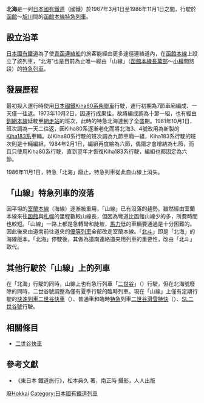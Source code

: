 '''北海'''是一列[[日本國有鐵道|日本國有鐵道]]（國鐵）於1967年3月1日至1986年11月1日之間，行駛於[[函館站|函館]]～[[旭川站|旭川]]間的[[函館本線|函館本線]][[特急列車|特急列車]]。

==設立沿革==

[[日本國有鐵道|日本國有鐵道]]為了使[[青函連絡船|青函連絡船]]的旅客能經由更多途徑連絡道內，在[[函館本線|函館本線]]上設立了該列車，“北海”也是目前為止唯一經由「山線」（[[函館本線|函館本線]][[長萬部站|長萬部]]～[[小樽站|小樽]]間路段）的[[特急列車|特急列車]]。

==發展歷程==

最初投入運行時使用[[日本國鐵Kiha80系柴聯車|日本國鐵Kiha80系柴聯車]]行駛，運行初期為7節車廂編成、一天僅一往返。1973年10月2日，因運行成果佳，故將編成調為十節一組，也有經由[[釧網本線|釧網本線]]延駛至[[網走站|網走站]]的班次，此時的特急北海達到了全盛期。1981年10月1日，班次調為一天二往返，因Kiha80系逐漸老化而將北海3、4號改用為新製的[[JR北海道Kiha183系柴聯車|Kiha183系]]車輛。以Kiha80系行駛的班次調為九節車廂一組，Kiha183系行駛的班次則是十輛編組。1984年2月1日，編組再度縮為六節，偶爾才會增結為七節，而且只使用Kiha80系行駛，直到翌年才恢復Kiha183系行駛，編組也都固定為六節。

1986年11月1日，特急「北海」廢止，特急列車從此自山線上消失。

==「山線」特急列車的沒落==

因平坦的[[室蘭本線|室蘭本線]]（海線）逐漸被重用，「山線」已有沒落的趨勢。雖然經由室蘭本線來往[[函館站|函館]]與[[札幌站|札幌]]的里程數較山線長，但因為彎道比函館山線少的多，所費時間也較短。「山線」一路上都是急轉彎和陡坡，[[馬力|馬力]]低的車輛要通過是十分困難的。因此後來由道南前往道央的[[優等列車|優等列車]]全部改走室蘭本線。「[[北斗號列車|北斗]]」即是「北海」的海線版本。「北海」停駛後，其做為道南連絡道央用列車的重要性，改由「北斗」取代。

==其他行駛於「山線」上的列車==

在「北海」行駛的同時，山線上也有急行列車「[[二世谷號列車|二世谷]]」（{{lang|ja|ニセコ}}）行駛，但在北海號廢除的同時，二世谷號調整為僅有夏季行駛的臨時列車。現在「山線」上僅有定期行駛的[[快速列車|快速列車]][[二世谷快車|二世谷快車]]（{{lang|ja|ニセコライナー}}）、普通車和臨時[[特急|特急]]列車[[二世谷滑雪特快|二世谷滑雪特快]]（{{lang|ja|ニセコスキーエクスプレス}}）、[[SL二世谷號|SL二世谷號]]行駛。

==相關條目==
* [[二世谷快車|二世谷快車]]

==參考文獻==
*  《東日本 鐵道旅行》，松本典久 著，南正時 攝影，人人出版

{{DEFAULTSORT:Hokkai}}
[[Category:日本特急列車|廢Hokkai]]
[[Category:日本國有鐵道列車|Category:日本國有鐵道列車]]